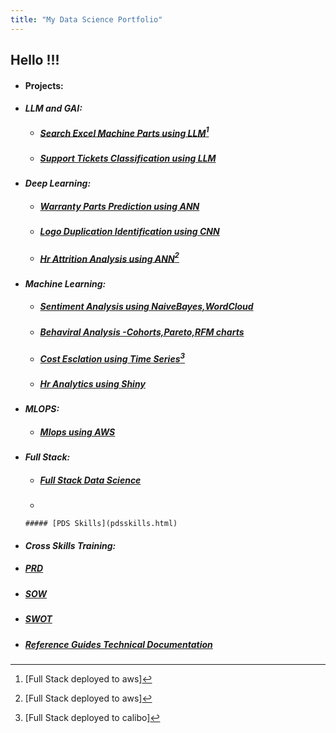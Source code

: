 ```yaml
---
title: "My Data Science Portfolio"
---
```


## Hello !!!

-   

    #### **Projects:**

-   

    #### *LLM and GAI:*

    -   

        ##### [Search Excel Machine Parts using LLM](searchllm.html)[^1]

    -   

        ##### [Support Tickets Classification using LLM](classifyllm.html)

-   

    #### *Deep Learning:*

    -   

        ##### [Warranty Parts Prediction using ANN](warranty.html)

    -   

        ##### [Logo Duplication Identification using CNN](logocnn.html)

    -   

        ##### [Hr Attrition Analysis using ANN](hrford.html)[^2]


-   

    #### *Machine Learning:*

    -   

        ##### [Sentiment Analysis using NaiveBayes,WordCloud](senti.html)

    -   

        ##### [Behaviral Analysis -Cohorts,Pareto,RFM charts](cohort.html)

    -   

        ##### [Cost Esclation using Time Series](cost.html)[^3]

    -   

        ##### [Hr Analytics using Shiny](hrshiny.html)
-   

    #### *MLOPS:*

    -   

        ##### [Mlops using AWS](awsmlops.html)
-   

    #### *Full Stack:*

    -   

        ##### [Full Stack Data Science](fullstack.html)
     -   

        ##### [PDS Skills](pdsskills.html)
-   

    #### *Cross Skills Training:*
-   

    ##### [PRD](prd.html)

-   

    ##### [SOW](sow.html)

-   

    ##### [SWOT](swot.html)

-   

    ##### [Reference Guides Technical Documentation](guides.html)

[^1]: [Full Stack deployed to aws]
[^2]: [Full Stack deployed to aws]
[^3]: [Full Stack deployed to calibo]


